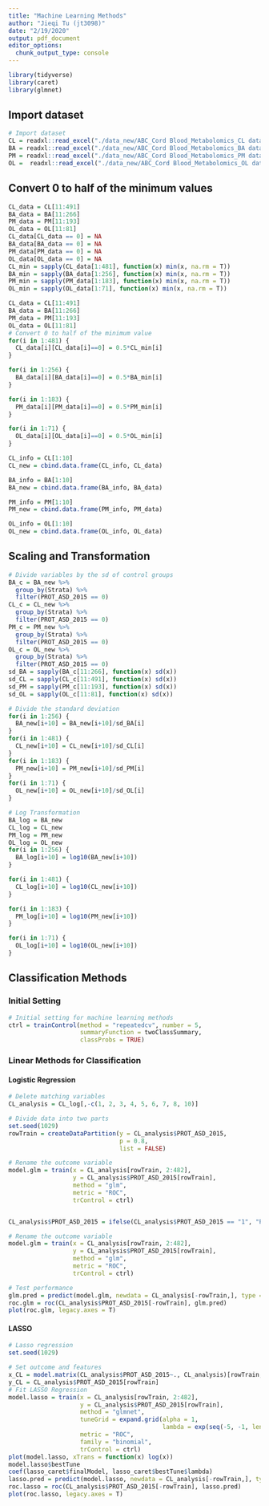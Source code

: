 ```yaml
---
title: "Machine Learning Methods"
author: "Jieqi Tu (jt3098)"
date: "2/19/2020"
output: pdf_document
editor_options: 
  chunk_output_type: console
---
```


```r
library(tidyverse)
library(caret)
library(glmnet)
```

## Import dataset
```r
# Import dataset
CL = readxl::read_excel("./data_new/ABC_Cord Blood_Metabolomics_CL data_15Jan2020.xlsx") 
BA = readxl::read_excel("./data_new/ABC_Cord Blood_Metabolomics_BA data_15Jan2020.xlsx") 
PM = readxl::read_excel("./data_new/ABC_Cord Blood_Metabolomics_PM data_15Jan2020.xlsx") 
OL =  readxl::read_excel("./data_new/ABC_Cord Blood_Metabolomics_OL data_15Jan2020.xlsx")
```


## Convert 0 to half of the minimum values
```r
CL_data = CL[11:491]
BA_data = BA[11:266]
PM_data = PM[11:193]
OL_data = OL[11:81]
CL_data[CL_data == 0] = NA
BA_data[BA_data == 0] = NA
PM_data[PM_data == 0] = NA
OL_data[OL_data == 0] = NA
CL_min = sapply(CL_data[1:481], function(x) min(x, na.rm = T))
BA_min = sapply(BA_data[1:256], function(x) min(x, na.rm = T))
PM_min = sapply(PM_data[1:183], function(x) min(x, na.rm = T))
OL_min = sapply(OL_data[1:71], function(x) min(x, na.rm = T))

CL_data = CL[11:491]
BA_data = BA[11:266]
PM_data = PM[11:193]
OL_data = OL[11:81]
# Convert 0 to half of the minimum value
for(i in 1:481) {
  CL_data[i][CL_data[i]==0] = 0.5*CL_min[i]
}

for(i in 1:256) {
  BA_data[i][BA_data[i]==0] = 0.5*BA_min[i]
}

for(i in 1:183) {
  PM_data[i][PM_data[i]==0] = 0.5*PM_min[i]
}

for(i in 1:71) {
  OL_data[i][OL_data[i]==0] = 0.5*OL_min[i]
}

CL_info = CL[1:10]
CL_new = cbind.data.frame(CL_info, CL_data)

BA_info = BA[1:10]
BA_new = cbind.data.frame(BA_info, BA_data)

PM_info = PM[1:10]
PM_new = cbind.data.frame(PM_info, PM_data)

OL_info = OL[1:10]
OL_new = cbind.data.frame(OL_info, OL_data)
```

## Scaling and Transformation
```r
# Divide variables by the sd of control groups
BA_c = BA_new %>% 
  group_by(Strata) %>% 
  filter(PROT_ASD_2015 == 0)
CL_c = CL_new %>% 
  group_by(Strata) %>% 
  filter(PROT_ASD_2015 == 0)
PM_c = PM_new %>% 
  group_by(Strata) %>% 
  filter(PROT_ASD_2015 == 0)
OL_c = OL_new %>% 
  group_by(Strata) %>% 
  filter(PROT_ASD_2015 == 0)
sd_BA = sapply(BA_c[11:266], function(x) sd(x))
sd_CL = sapply(CL_c[11:491], function(x) sd(x))
sd_PM = sapply(PM_c[11:193], function(x) sd(x))
sd_OL = sapply(OL_c[11:81], function(x) sd(x))

# Divide the standard deviation
for(i in 1:256) {
  BA_new[i+10] = BA_new[i+10]/sd_BA[i]
}
for(i in 1:481) {
  CL_new[i+10] = CL_new[i+10]/sd_CL[i]
}
for(i in 1:183) {
  PM_new[i+10] = PM_new[i+10]/sd_PM[i]
}
for(i in 1:71) {
  OL_new[i+10] = OL_new[i+10]/sd_OL[i]
}

# Log Transformation
BA_log = BA_new
CL_log = CL_new
PM_log = PM_new
OL_log = OL_new
for(i in 1:256) {
  BA_log[i+10] = log10(BA_new[i+10])
}

for(i in 1:481) {
  CL_log[i+10] = log10(CL_new[i+10])
}

for(i in 1:183) {
  PM_log[i+10] = log10(PM_new[i+10])
}

for(i in 1:71) {
  OL_log[i+10] = log10(OL_new[i+10])
}
```

## Classification Methods
### Initial Setting
```r
# Initial setting for machine learning methods
ctrl = trainControl(method = "repeatedcv", number = 5,
                    summaryFunction = twoClassSummary,
                    classProbs = TRUE)
```

### Linear Methods for Classification

#### Logistic Regression
```r
# Delete matching variables
CL_analysis = CL_log[,-c(1, 2, 3, 4, 5, 6, 7, 8, 10)] 

# Divide data into two parts
set.seed(1029)
rowTrain = createDataPartition(y = CL_analysis$PROT_ASD_2015,
                               p = 0.8,
                               list = FALSE)

# Rename the outcome variable
model.glm = train(x = CL_analysis[rowTrain, 2:482],
                  y = CL_analysis$PROT_ASD_2015[rowTrain],
                  method = "glm",
                  metric = "ROC",
                  trControl = ctrl)


CL_analysis$PROT_ASD_2015 = ifelse(CL_analysis$PROT_ASD_2015 == "1", "Positive", "Negative")

# Rename the outcome variable
model.glm = train(x = CL_analysis[rowTrain, 2:482],
                  y = CL_analysis$PROT_ASD_2015[rowTrain],
                  method = "glm",
                  metric = "ROC",
                  trControl = ctrl)

# Test performance
glm.pred = predict(model.glm, newdata = CL_analysis[-rowTrain,], type = "prob")[,2]
roc.glm = roc(CL_analysis$PROT_ASD_2015[-rowTrain], glm.pred)
plot(roc.glm, legacy.axes = T)
```

#### LASSO

```r
# Lasso regression
set.seed(1029)

# Set outcome and features
x_CL = model.matrix(CL_analysis$PROT_ASD_2015~., CL_analysis)[rowTrain, -1]
y_CL = CL_analysis$PROT_ASD_2015[rowTrain]
# Fit LASSO Regression
model.lasso = train(x = CL_analysis[rowTrain, 2:482],
                    y = CL_analysis$PROT_ASD_2015[rowTrain],
                    method = "glmnet",
                    tuneGrid = expand.grid(alpha = 1,
                                           lambda = exp(seq(-5, -1, length = 1000))),
                    metric = "ROC",
                    family = "binomial",
                    trControl = ctrl)
plot(model.lasso, xTrans = function(x) log(x))
model.lasso$bestTune
coef(lasso_caret$finalModel, lasso_caret$bestTune$lambda)
lasso.pred = predict(model.lasso, newdata = CL_analysis[-rowTrain,], type = "prob")[,2]
roc.lasso = roc(CL_analysis$PROT_ASD_2015[-rowTrain], lasso.pred)
plot(roc.lasso, legacy.axes = T)
```

